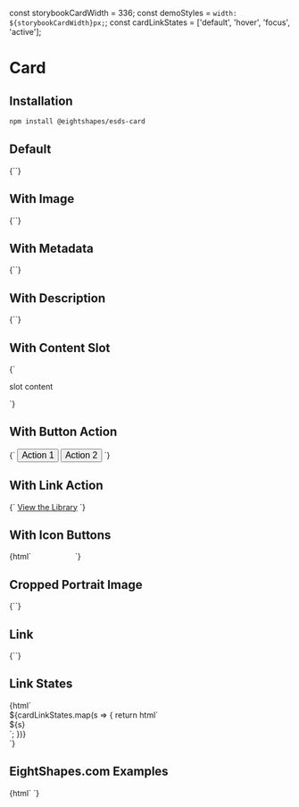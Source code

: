 
const storybookCardWidth = 336;
const demoStyles = `width: ${storybookCardWidth}px;`;
const cardLinkStates = ['default', 'hover', 'focus', 'active'];

<Meta
  title="Card"
  component='esds-card'
/>

# Card
## Installation

```bash
npm install @eightshapes/esds-card
```

## Default
<Preview>
  <Story name="Default">
    {`<esds-card style="${demoStyles}"></esds-card>`}
  </Story>
</Preview>

## With Image
<Preview>
  <Story name="With Image">
    {`<esds-card style="${demoStyles}" img-src="./images/card/color.png"></esds-card>`}
  </Story>
</Preview>

## With Metadata
<Preview>
  <Story name="With Metadata">
    {`<esds-card
        style="${demoStyles}"
        img-src="./images/card/morningstar.png"
        title="Morningstar"
        metadata="Design System"
      ></esds-card>`}
  </Story>
</Preview>

## With Description
<Preview>
  <Story name="With Description">
    {`<esds-card
        style="${demoStyles}"
        img-src="./images/card/rei.png"
        title="Cedar"
        metadata="Design System"
        description="A web-based system for rei.com apps and properties."
      ></esds-card>`}
  </Story>
</Preview>

## With Content Slot
<Preview>
  <Story name="With Content Slot">
    {`<esds-card
        style="${demoStyles}"
        img-src="./images/card/rei.png"
        title="Cedar"
        metadata="Design System"
      >
        <p slot="content">slot content</p>
      </esds-card>`}
  </Story>
</Preview>

## With Button Action
<Preview>
  <Story name="With Button Action">
    {`<esds-card
        style="${demoStyles}"
        img-src="./images/card/usac.png"
        title="USAC"
        metadata="2017"
        description="A system for the Universal Service Administrative Co."
      >
        <button slot="actions" style="margin: 0; font-size: 16px; text-indent: 0; text-shadow: none;">Action 1</button>
        <button slot="actions" style="margin: 0; font-size: 16px; text-indent: 0; text-shadow: none;">Action 2</button>
      </esds-card>`}
  </Story>
</Preview>

## With Link Action
<Preview>
  <Story name="With Link Action">
    {`<esds-card
        style="${demoStyles}"
        img-src="./images/card/morningstar.png"
        title="Morningstar"
        metadata="Design System"
        description="Style, UI components and charts for digital products."
      >
        <a slot="actions" href="#">View the Library</a>
      </esds-card>`}
  </Story>
</Preview>

## With Icon Buttons
<Preview>
  <Story name="With Icon Buttons">
    {html`<esds-card
        style="${demoStyles}"
        img-src="./images/card/morningstar.png"
        title="Morningstar"
        metadata="Design System"
        description="Style, UI components and charts for digital products."
      >
        <button slot="actions" style="padding: 0; margin: 0; background: transparent; line-height: 1; text-indent: 0; font-size: 16px; border: 0; width: 21px;">
          <esds-icon use="${EsdsIconHelp}"></esds-icon>
        </button>
        <button slot="actions" style="padding: 0; margin: 0; background: transparent; line-height: 1; text-indent: 0; font-size: 16px; border: 0; width: 21px;">
          <esds-icon use="${EsdsIconPencil}"></esds-icon>
        </button>
        <button slot="actions" style="padding: 0; margin: 0; background: transparent; line-height: 1; text-indent: 0; font-size: 16px; border: 0; width: 21px;">
          <esds-icon use="${EsdsIconStar}"></esds-icon>
        </button>
      </esds-card>`}
  </Story>
</Preview>

## Cropped Portrait Image
<Preview>
  <Story name="Cropped Portrait Image">
    {`<esds-card
        style="${demoStyles}"
        img-src="./images/card/dollar-portrait.jpg"
        title="One Dollar"
        metadata="Washington"
      ></esds-card>`}
  </Story>
</Preview>

## Link
<Preview>
  <Story name="Link">
    {`<esds-card
        style="${demoStyles}"
        title="Design System Intermediaries"
        metadata="February 2018"
        description="Relating to the distributors, translators, and themers in between"
        img-src="./images/card/medium.png"
        href="#"></esds-card>`}
  </Story>
</Preview>

## Link States
<Preview>
  <Story name="Link States">
    {html`
      <div class="storybook-grid">
        ${cardLinkStates.map(s => {
          return html`
            <div>
              <span class="storybook-annotation">${s}</span>
              <esds-card
                style="${demoStyles}"
                class="storybook-esds-card-state storybook-esds-card-state--${s}"
                title="Design System Intermediaries"
                metadata="February 2018"
                description="Relating to the distributors, translators, and themers in between"
                img-src="./images/card/medium.png"
                href="http://eightshapes.com"></esds-card>
            </div>
          `;
          })}
      </div>`}
  </Story>
</Preview>

## EightShapes.com Examples
<Preview>
  <Story name="EightShapes.com Examples">
    {html`
      <esds-card
          title='Concept Prototype (the "What")'
          description="Capturing the overall design direction, the concept prototype shows the crucial parts of the user experience"></esds-card>`}
  </Story>
</Preview>
